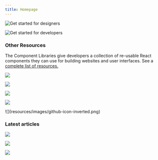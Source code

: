 ```yaml
---
title: Homepage
---
```



<FeatureTile
    href="/getting-started/designers"
    label="Start"
    title="Designing"
    margin="true">

![Get started for designers](homepage/images/getting-started-designers.png)

</FeatureTile>
<FeatureTile
    href="/getting-started/developers"
    label="Start"
    title="Developing">

![Get started for developers](homepage/images/getting-started-developers.png)

</FeatureTile>

### Other Resources

The Component Libraries give developers a collection of re-usable React components they can use for building websites and user interfaces. See a [complete list of resources.](/resources)

<GridWrapper col_lg="8" flex="true" bleed="true">
  <ClickableTile
    dark="true"
    title="Carbon Design Kit"
    href="https://github.com/ibm/carbon-design-kit"
    type="resource">

![](resources/images/sketch-icon.png)

  </ClickableTile>
  <ClickableTile
    dark="true"
    title="Carbon Components"
    href="https://github.com/ibm/carbon-components"
    type="resource">

![](resources/images/github-icon-inverted.png)

  </ClickableTile>
  <ClickableTile
    dark="true"
    title="Carbon Components React"
    href="https://github.com/ibm/carbon-components-react"
    type="resource">

![](resources/images/github-icon-inverted.png)

  </ClickableTile>
  <ClickableTile
    dark="true"
    title="Carbon Components Angular"
    href="https://github.com/ibm/carbon-components-angular"
    type="resource">

![](resources/images/github-icon-inverted.png)

  </ClickableTile>
  <ClickableTile
    dark="true"
    title="Carbon Components Vue"
    href="https://github.com/carbon-design-system/carbon-components-vue"
    type="resource"
    >
    ![](resources/images/github-icon-inverted.png)
  </ClickableTile>
</GridWrapper>

### Latest articles

<GridWrapper flex="true" bleed="true">
<ClickableTile
    dark="true"
    type="article"
    title="What to expect in Carbon 10"
    author="Robin Cannon"
    date="December 10, 2018"
    href="https://medium.com/carbondesign/what-to-expect-in-carbon-10-5af1bd6e25f6"
    >

![](resources/images/homepage_01.png)

</ClickableTile>
<ClickableTile
    dark="true"
    type="article"
    title="Up & Running with Carbon React in less than 5 minutes"
    author="Josh Black"
    date="October 19, 2018"
    href="https://medium.com/carbondesign/up-running-with-carbon-react-in-less-than-5-minutes-25d43cca059e"
    >

![](resources/images/homepage_02.png)

</ClickableTile>
<ClickableTile
    dark="true"
    type="article"
    title="Hacktoberfest with Carbon"
    author="Josh Black"
    date="October 16, 2018"
    href="https://medium.com/carbondesign/hacktoberfest-with-carbon-95c48943f586"
    >

![](resources/images/Article_03.png)

</ClickableTile>
</GridWrapper>
